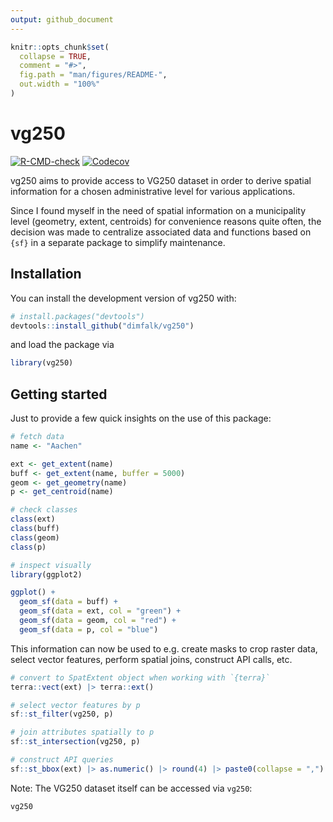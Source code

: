 ```yaml
---
output: github_document
---
```


<!-- README.md is generated from README.Rmd. Please edit that file -->

```r
knitr::opts_chunk$set(
  collapse = TRUE,
  comment = "#>",
  fig.path = "man/figures/README-",
  out.width = "100%"
)
```

# vg250

<!-- badges: start -->
[![R-CMD-check](https://github.com/dimfalk/vg250/actions/workflows/R-CMD-check.yaml/badge.svg)](https://github.com/dimfalk/vg250/actions/workflows/R-CMD-check.yaml)
[![Codecov](https://codecov.io/gh/dimfalk/vg250/graph/badge.svg)](https://app.codecov.io/gh/dimfalk/vg250)
<!-- badges: end -->

vg250 aims to provide access to VG250 dataset in order to derive spatial 
information for a chosen administrative level for various applications.

Since I found myself in the need of spatial information on a municipality level 
(geometry, extent, centroids) for convenience reasons quite often, the decision 
was made to centralize associated data and functions based on `{sf}` in a 
separate package to simplify maintenance.

## Installation

You can install the development version of vg250 with:

``` r
# install.packages("devtools")
devtools::install_github("dimfalk/vg250")
```

and load the package via

```r
library(vg250)
```

## Getting started

Just to provide a few quick insights on the use of this package:

```r
# fetch data
name <- "Aachen"

ext <- get_extent(name)
buff <- get_extent(name, buffer = 5000)
geom <- get_geometry(name)
p <- get_centroid(name)

# check classes
class(ext)
class(buff)
class(geom)
class(p)

# inspect visually
library(ggplot2)

ggplot() + 
  geom_sf(data = buff) + 
  geom_sf(data = ext, col = "green") + 
  geom_sf(data = geom, col = "red") + 
  geom_sf(data = p, col = "blue")
```

This information can now be used to e.g. create masks to crop raster data, 
select vector features, perform spatial joins, construct API calls, etc.

```r
# convert to SpatExtent object when working with `{terra}`
terra::vect(ext) |> terra::ext()

# select vector features by p
sf::st_filter(vg250, p)

# join attributes spatially to p
sf::st_intersection(vg250, p)

# construct API queries
sf::st_bbox(ext) |> as.numeric() |> round(4) |> paste0(collapse = ",") |> paste0("&bbox=", x = _)
```
Note: The VG250 dataset itself can be accessed via `vg250`:

```r
vg250
```
